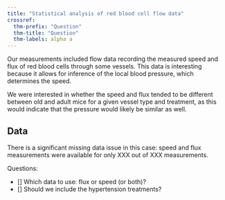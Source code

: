 ```yaml
---
title: "Statistical analysis of red blood cell flow data"
crossref:
  thm-prefix: "Question"
  thm-title: "Question"
  thm-labels: alpha a
---
```


Our measurements included flow data recording the measured speed and flux of red
blood cells through some vessels. This data is interesting because it allows for
inference of the local blood pressure, which determines the speed. 

We were interested in whether the speed and flux tended to be different between
old and adult mice for a given vessel type and treatment, as this would indicate
that the pressure would likely be similar as well.

## Data

There is a significant missing data issue in this case: speed and flux
measurements were available for only XXX out of XXX measurements.

Questions:

- [] Which data to use: flux or speed (or both)?
- [] Should we include the hypertension treatments?
